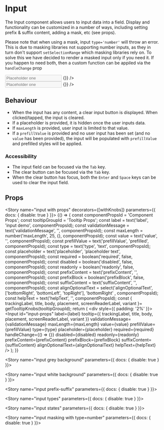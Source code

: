 
<Meta title="Components/Input" component={Input} />

# Input

The Input component allows users to input data into a field. Display and functionality can be customized in a number of
ways, including setting prefix & suffix content, adding a mask, etc (see props).

Please note that when using a mask, input `type='number'` will throw an error. This is due to masking libraries not supporting number inputs, as they in turn
don't support `setSelectionRange` which masking libraries rely on. To solve this we have decided to render a masked input only if you need it. If you happen to need both, 
then a custom function can be appiled via the `handleChange` prop

<Preview>
  <Story name="input">
    <div style={{ padding: '2%' }}>
      <Input
        label="Input demo"
        id="input-one"
        tooltip={{
          trackingLabel: 'input demo',
          title: 'input demo'
        }}
        placeholder="Placeholder one"
        type="text"
        required={false}
        disabled={false}
        invalid={false}
        handleChange={() => {}}
      />
    </div>
    <div style={{ padding: '2%' }}>
      <Input
        label="Input demo - no clear icon"
        id="input-two"
        tooltip={{
          trackingLabel: 'Input demo 2',
          title: 'input demo no clear icon'
        }}
        placeholder="Placeholder one"
        type="text"
        required={false}
        disabled={false}
        disableClearIcon
        invalid={false}
        handleChange={() => {}}
      />
    </div>
  </Story>
</Preview>

## Behaviour
* When the input has any content, a clear input button is displayed. When clicked/tapped, the input is cleared.
* If a placeholder is provided, it is hidden once the user inputs data.
* If `maxLength` is provided, user input is limited to that value.
* If a `prefillValue` is provided and no user input has been set (and no `value` has been provided), the input will be
populated with `prefillValue` and prefilled styles will be applied.

### Accessibility
* The input field can be focused via the `Tab` key.
* The clear button can be focused via the `Tab` key.
* When the clear button has focus, both the `Enter` and `Space` keys can be used to clear the input field.

## Props

<Props of={Input} />

<Story name="input with props" decorators={[withKnobs]} parameters={{ docs: { disable: true } }}>
  {() => {
    const componentPropsId = 'Component Props';
    const tooltipGroupId = 'Tooltip Props';
    const label = text('label', 'input demo', componentPropsId);
    const validationMessage = text('validationMessage', '', componentPropsId);
    const maxLength = number('maxLength', 25, {}, componentPropsId);
    const value = text('value', '', componentPropsId);
    const prefillValue = text('prefillValue', 'prefilled', componentPropsId);
    const type = text('type', 'text', componentPropsId);
    const placeholder = text('placeholder', 'placeholder text', componentPropsId);
    const required = boolean('required', false, componentPropsId);
    const disabled = boolean('disabled', false, componentPropsId);
    const readonly = boolean('readonly', false, componentPropsId);
    const prefixContent = text('prefixContent', '', componentPropsId);
    const prefixBlock = boolean('prefixBlock', false, componentPropsId);
    const suffixContent = text('suffixContent', '', componentPropsId);
    const alignOptionalText = select('alignOptionalText', ['bottomRight', 'bottomLeft', 'topRight'], 'bottomRight' , componentPropsId);
    const helpText = text('helpText', '', componentPropsId);
    const { trackingLabel, title, body, placement, screenReaderLabel, variant }= getTooltipKnobs(tooltipGroupId);
    return (
      <div style={{ padding: '2%' }}>
        <Input
          id="input-props"
          label={label}
          tooltip={{
            trackingLabel,
            title,
            body,
            placement,
            screenReaderLabel,
            variant
          }}
          validationMessage={validationMessage}
          maxLength={maxLength}
          value={value}
          prefillValue={prefillValue}
          type={type}
          placeholder={placeholder}
          required={required}
          handleChange={() => {}}
          disabled={disabled}
          readonly={readonly}
          prefixContent={prefixContent}
          prefixBlock={prefixBlock}
          suffixContent={suffixContent}
          alignOptionalText={alignOptionalText}
          helpText={helpText}
        />
      </div>
    );
  }}
</Story>

<Story name="input grey background"  parameters={{ docs: { disable: true } }}>
  <GreyBackgroundView />
</Story>

<Story name="input white background"  parameters={{ docs: { disable: true } }}>
  <WhiteBackgroundView />
</Story>

<Story name="input prefix-suffix"  parameters={{ docs: { disable: true } }}>
  <PrefixSuffix />
</Story>

<Story name="input types"  parameters={{ docs: { disable: true } }}>
  <InputTypes />
</Story>

<Story name="input states"  parameters={{ docs: { disable: true } }}>
  <InputStates />
</Story>

<Story name="input masking with type=number"  parameters={{ docs: { disable: true } }}>
  <InputMasking />
</Story>